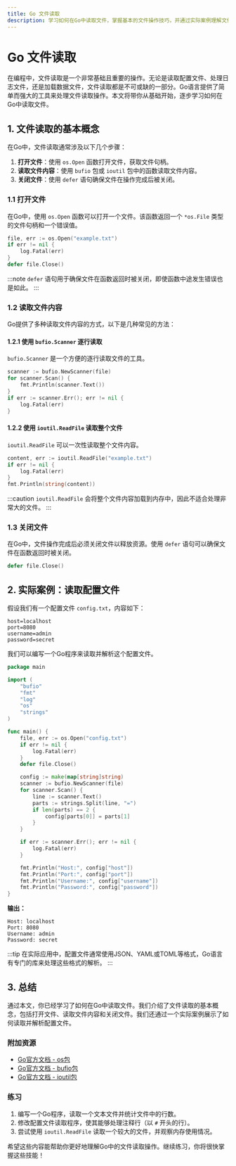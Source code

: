 ```yaml
---
title: Go 文件读取
description: 学习如何在Go中读取文件，掌握基本的文件操作技巧，并通过实际案例理解文件读取的应用场景。
---
```


# Go 文件读取

在编程中，文件读取是一个非常基础且重要的操作。无论是读取配置文件、处理日志文件，还是加载数据文件，文件读取都是不可或缺的一部分。Go语言提供了简单而强大的工具来处理文件读取操作。本文将带你从基础开始，逐步学习如何在Go中读取文件。

## 1. 文件读取的基本概念

在Go中，文件读取通常涉及以下几个步骤：

1. **打开文件**：使用 `os.Open` 函数打开文件，获取文件句柄。
2. **读取文件内容**：使用 `bufio` 包或 `ioutil` 包中的函数读取文件内容。
3. **关闭文件**：使用 `defer` 语句确保文件在操作完成后被关闭。

### 1.1 打开文件

在Go中，使用 `os.Open` 函数可以打开一个文件。该函数返回一个 `*os.File` 类型的文件句柄和一个错误值。

```go
file, err := os.Open("example.txt")
if err != nil {
    log.Fatal(err)
}
defer file.Close()
```

:::note
`defer` 语句用于确保文件在函数返回时被关闭，即使函数中途发生错误也是如此。
:::

### 1.2 读取文件内容

Go提供了多种读取文件内容的方式，以下是几种常见的方法：

#### 1.2.1 使用 `bufio.Scanner` 逐行读取

`bufio.Scanner` 是一个方便的逐行读取文件的工具。

```go
scanner := bufio.NewScanner(file)
for scanner.Scan() {
    fmt.Println(scanner.Text())
}
if err := scanner.Err(); err != nil {
    log.Fatal(err)
}
```

#### 1.2.2 使用 `ioutil.ReadFile` 读取整个文件

`ioutil.ReadFile` 可以一次性读取整个文件内容。

```go
content, err := ioutil.ReadFile("example.txt")
if err != nil {
    log.Fatal(err)
}
fmt.Println(string(content))
```

:::caution
`ioutil.ReadFile` 会将整个文件内容加载到内存中，因此不适合处理非常大的文件。
:::

### 1.3 关闭文件

在Go中，文件操作完成后必须关闭文件以释放资源。使用 `defer` 语句可以确保文件在函数返回时被关闭。

```go
defer file.Close()
```

## 2. 实际案例：读取配置文件

假设我们有一个配置文件 `config.txt`，内容如下：

```
host=localhost
port=8080
username=admin
password=secret
```

我们可以编写一个Go程序来读取并解析这个配置文件。

```go
package main

import (
    "bufio"
    "fmt"
    "log"
    "os"
    "strings"
)

func main() {
    file, err := os.Open("config.txt")
    if err != nil {
        log.Fatal(err)
    }
    defer file.Close()

    config := make(map[string]string)
    scanner := bufio.NewScanner(file)
    for scanner.Scan() {
        line := scanner.Text()
        parts := strings.Split(line, "=")
        if len(parts) == 2 {
            config[parts[0]] = parts[1]
        }
    }

    if err := scanner.Err(); err != nil {
        log.Fatal(err)
    }

    fmt.Println("Host:", config["host"])
    fmt.Println("Port:", config["port"])
    fmt.Println("Username:", config["username"])
    fmt.Println("Password:", config["password"])
}
```

**输出：**

```
Host: localhost
Port: 8080
Username: admin
Password: secret
```

:::tip
在实际应用中，配置文件通常使用JSON、YAML或TOML等格式，Go语言有专门的库来处理这些格式的解析。
:::

## 3. 总结

通过本文，你已经学习了如何在Go中读取文件。我们介绍了文件读取的基本概念，包括打开文件、读取文件内容和关闭文件。我们还通过一个实际案例展示了如何读取并解析配置文件。

### 附加资源

- [Go官方文档 - os包](https://golang.org/pkg/os/)
- [Go官方文档 - bufio包](https://golang.org/pkg/bufio/)
- [Go官方文档 - ioutil包](https://golang.org/pkg/io/ioutil/)

### 练习

1. 编写一个Go程序，读取一个文本文件并统计文件中的行数。
2. 修改配置文件读取程序，使其能够处理注释行（以 `#` 开头的行）。
3. 尝试使用 `ioutil.ReadFile` 读取一个较大的文件，并观察内存使用情况。

希望这些内容能帮助你更好地理解Go中的文件读取操作。继续练习，你将很快掌握这些技能！